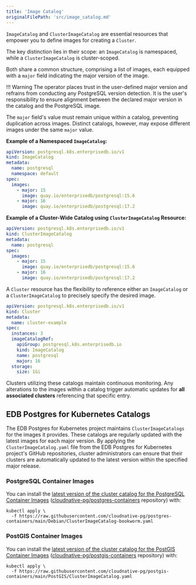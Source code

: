 ```yaml
---
title: 'Image Catalog'
originalFilePath: 'src/image_catalog.md'
---
```


`ImageCatalog` and `ClusterImageCatalog` are essential resources that empower
you to define images for creating a `Cluster`.

The key distinction lies in their scope: an `ImageCatalog` is namespaced, while
a `ClusterImageCatalog` is cluster-scoped.

Both share a common structure, comprising a list of images, each equipped with
a `major` field indicating the major version of the image.

!!! Warning
    The operator places trust in the user-defined major version and refrains
    from conducting any PostgreSQL version detection. It is the user's
    responsibility to ensure alignment between the declared major version in
    the catalog and the PostgreSQL image.

The `major` field's value must remain unique within a catalog, preventing
duplication across images. Distinct catalogs, however, may
expose different images under the same `major` value.

**Example of a Namespaced `ImageCatalog`:**

```yaml
apiVersion: postgresql.k8s.enterprisedb.io/v1
kind: ImageCatalog
metadata:
  name: postgresql
  namespace: default
spec:
  images:
    - major: 15
      image: quay.io/enterprisedb/postgresql:15.6
    - major: 16
      image: quay.io/enterprisedb/postgresql:17.2
```

**Example of a Cluster-Wide Catalog using `ClusterImageCatalog` Resource:**

```yaml
apiVersion: postgresql.k8s.enterprisedb.io/v1
kind: ClusterImageCatalog
metadata:
  name: postgresql
spec:
  images:
    - major: 15
      image: quay.io/enterprisedb/postgresql:15.6
    - major: 16
      image: quay.io/enterprisedb/postgresql:17.2
```

A `Cluster` resource has the flexibility to reference either an `ImageCatalog`
or a `ClusterImageCatalog` to precisely specify the desired image.

```yaml
apiVersion: postgresql.k8s.enterprisedb.io/v1
kind: Cluster
metadata:
  name: cluster-example
spec:
  instances: 3
  imageCatalogRef:
    apiGroup: postgresql.k8s.enterprisedb.io
    kind: ImageCatalog
    name: postgresql
    major: 16
  storage:
    size: 1Gi
```

Clusters utilizing these catalogs maintain continuous monitoring.
Any alterations to the images within a catalog trigger automatic updates for
**all associated clusters** referencing that specific entry.

## EDB Postgres for Kubernetes Catalogs

The EDB Postgres for Kubernetes project maintains `ClusterImageCatalogs` for the images it
provides. These catalogs are regularly updated with the latest images for each
major version. By applying the `ClusterImageCatalog.yaml` file from the
EDB Postgres for Kubernetes project's GitHub repositories, cluster administrators can ensure
that their clusters are automatically updated to the latest version within the
specified major release.

### PostgreSQL Container Images

You can install the
[latest version of the cluster catalog for the PostgreSQL Container Images](https://raw.githubusercontent.com/cloudnative-pg/postgres-containers/main/Debian/ClusterImageCatalog-bookworm.yaml)
([cloudnative-pg/postgres-containers](https://github.com/enterprisedb/docker-postgres) repository)
with:

```shell
kubectl apply \
  -f https://raw.githubusercontent.com/cloudnative-pg/postgres-containers/main/Debian/ClusterImageCatalog-bookworm.yaml
```

### PostGIS Container Images

You can install the
[latest version of the cluster catalog for the PostGIS Container Images](https://raw.githubusercontent.com/cloudnative-pg/postgis-containers/main/PostGIS/ClusterImageCatalog.yaml)
([cloudnative-pg/postgis-containers](https://github.com/cloudnative-pg/postgis-containers) repository)
with:

```shell
kubectl apply \
  -f https://raw.githubusercontent.com/cloudnative-pg/postgis-containers/main/PostGIS/ClusterImageCatalog.yaml
```
